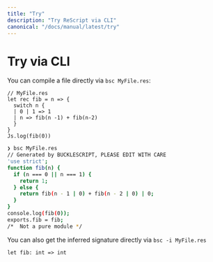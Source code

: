 ```yaml
---
title: "Try"
description: "Try ReScript via CLI"
canonical: "/docs/manual/latest/try"
---
```


<!-- TODO: rename to Command Line, document options like -format -->

# Try via CLI

You can compile a file directly via `bsc MyFile.res`:

```res
// MyFile.res
let rec fib = n => {
  switch n {
  | 0 | 1 => 1
  | n => fib(n -1) + fib(n-2)
  }
}
Js.log(fib(0))
```

```sh
❯ bsc MyFile.res
// Generated by BUCKLESCRIPT, PLEASE EDIT WITH CARE
'use strict';
function fib(n) {
  if (n === 0 || n === 1) {
    return 1;
  } else {
    return fib(n - 1 | 0) + fib(n - 2 | 0) | 0;
  }
}
console.log(fib(0));
exports.fib = fib;
/*  Not a pure module */
```

You can also get the inferred signature directly via `bsc -i MyFile.res`

```resi
let fib: int => int
```

<!-- TODO: add this back next version. Currently not outputting res -->

<!-- You can quickly test code snippets in the console: -->
<!-- ``` -->
<!-- ❯ bsc -e 'let add = (x, y) => x + y' -->
<!-- // Generated by BUCKLESCRIPT, PLEASE EDIT WITH CARE -->
<!-- 'use strict'; -->
<!--  -->
<!--  -->
<!-- function id(x) { -->
<!-- return x; -->
<!-- } -->
<!--  -->
<!-- exports.id = id; -->
<!-- ``` -->
<!--  -->
<!-- Pass the `-i` flag to infer the signature: -->
<!--  -->
<!-- ``` -->
<!-- ❯ bsc -i -e 'let id = x => x' -->
<!-- let id: 'a => 'a; -->
<!-- ``` -->

